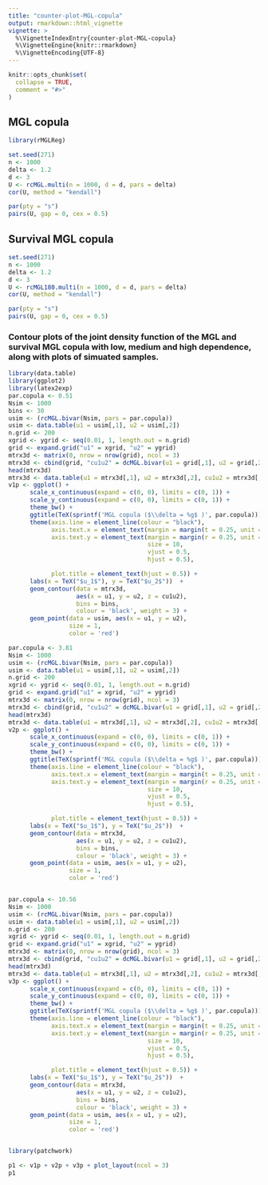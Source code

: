 ```yaml
---
title: "counter-plot-MGL-copula"
output: rmarkdown::html_vignette
vignette: >
  %\VignetteIndexEntry{counter-plot-MGL-copula}
  %\VignetteEngine{knitr::rmarkdown}
  %\VignetteEncoding{UTF-8}
---
```


```r
knitr::opts_chunk$set(
  collapse = TRUE,
  comment = "#>"
)
```

## MGL copula

```r
library(rMGLReg)

set.seed(271)
n <- 1000
delta <- 1.2
d <- 3
U <- rcMGL.multi(n = 1000, d = d, pars = delta)
cor(U, method = "kendall")

```


```r
par(pty = "s")
pairs(U, gap = 0, cex = 0.5)
```


## Survival MGL copula


```r
set.seed(271)
n <- 1000
delta <- 1.2
d <- 3
U <- rcMGL180.multi(n = 1000, d = d, pars = delta)
cor(U, method = "kendall")

```



```r
par(pty = "s")
pairs(U, gap = 0, cex = 0.5)
```


### Contour plots of the joint density function of the MGL and survival MGL copula with low, medium and high dependence, along with plots of simuated samples. 

```r
library(data.table)
library(ggplot2)
library(latex2exp)
par.copula <- 0.51
Nsim <- 1000
bins <- 30
usim <- (rcMGL.bivar(Nsim, pars = par.copula))
usim <- data.table(u1 = usim[,1], u2 = usim[,2])
n.grid <- 200
xgrid <- ygrid <- seq(0.01, 1, length.out = n.grid)
grid <- expand.grid("u1" = xgrid, "u2" = ygrid)
mtrx3d <- matrix(0, nrow = nrow(grid), ncol = 3)
mtrx3d <- cbind(grid, "cu1u2" = dcMGL.bivar(u1 = grid[,1], u2 = grid[,2], pars = par.copula)) # evaluate W on 'grid'
head(mtrx3d)
mtrx3d <- data.table(u1 = mtrx3d[,1], u2 = mtrx3d[,2], cu1u2 = mtrx3d[,3])
v1p <- ggplot() +
      scale_x_continuous(expand = c(0, 0), limits = c(0, 1)) +
      scale_y_continuous(expand = c(0, 0), limits = c(0, 1)) +
      theme_bw() +
      ggtitle(TeX(sprintf('MGL copula ($\\delta = %g$ )', par.copula))) +
      theme(axis.line = element_line(colour = "black"),
            axis.text.x = element_text(margin = margin(t = 0.25, unit = "cm")),
            axis.text.y = element_text(margin = margin(r = 0.25, unit = "cm"),
                                       size = 10,
                                       vjust = 0.5,
                                       hjust = 0.5),

            plot.title = element_text(hjust = 0.5)) +
      labs(x = TeX("$u_1$"), y = TeX("$u_2$"))  +
      geom_contour(data = mtrx3d,
                   aes(x = u1, y = u2, z = cu1u2),
                   bins = bins,
                   colour = 'black', weight = 3) +
      geom_point(data = usim, aes(x = u1, y = u2),
                 size = 1,
                 color = 'red')
```



```r
par.copula <- 3.81
Nsim <- 1000
usim <- (rcMGL.bivar(Nsim, pars = par.copula))
usim <- data.table(u1 = usim[,1], u2 = usim[,2])
n.grid <- 200
xgrid <- ygrid <- seq(0.01, 1, length.out = n.grid)
grid <- expand.grid("u1" = xgrid, "u2" = ygrid)
mtrx3d <- matrix(0, nrow = nrow(grid), ncol = 3)
mtrx3d <- cbind(grid, "cu1u2" = dcMGL.bivar(u1 = grid[,1], u2 = grid[,2], pars = par.copula)) # evaluate W on 'grid'
head(mtrx3d)
mtrx3d <- data.table(u1 = mtrx3d[,1], u2 = mtrx3d[,2], cu1u2 = mtrx3d[,3])
v2p <- ggplot() +
      scale_x_continuous(expand = c(0, 0), limits = c(0, 1)) +
      scale_y_continuous(expand = c(0, 0), limits = c(0, 1)) +
      theme_bw() +
      ggtitle(TeX(sprintf('MGL copula ($\\delta = %g$ )', par.copula))) +
      theme(axis.line = element_line(colour = "black"),
            axis.text.x = element_text(margin = margin(t = 0.25, unit = "cm")),
            axis.text.y = element_text(margin = margin(r = 0.25, unit = "cm"),
                                       size = 10,
                                       vjust = 0.5,
                                       hjust = 0.5),

            plot.title = element_text(hjust = 0.5)) +
      labs(x = TeX("$u_1$"), y = TeX("$u_2$"))  +
      geom_contour(data = mtrx3d,
                   aes(x = u1, y = u2, z = cu1u2),
                   bins = bins,
                   colour = 'black', weight = 3) +
      geom_point(data = usim, aes(x = u1, y = u2),
                 size = 1,
                 color = 'red')



```



```r
par.copula <- 10.56
Nsim <- 1000
usim <- (rcMGL.bivar(Nsim, pars = par.copula))
usim <- data.table(u1 = usim[,1], u2 = usim[,2])
n.grid <- 200
xgrid <- ygrid <- seq(0.01, 1, length.out = n.grid)
grid <- expand.grid("u1" = xgrid, "u2" = ygrid)
mtrx3d <- matrix(0, nrow = nrow(grid), ncol = 3)
mtrx3d <- cbind(grid, "cu1u2" = dcMGL.bivar(u1 = grid[,1], u2 = grid[,2], pars = par.copula)) # evaluate W on 'grid'
head(mtrx3d)
mtrx3d <- data.table(u1 = mtrx3d[,1], u2 = mtrx3d[,2], cu1u2 = mtrx3d[,3])
v3p <- ggplot() +
      scale_x_continuous(expand = c(0, 0), limits = c(0, 1)) +
      scale_y_continuous(expand = c(0, 0), limits = c(0, 1)) +
      theme_bw() +
      ggtitle(TeX(sprintf('MGL copula ($\\delta = %g$ )', par.copula))) +
      theme(axis.line = element_line(colour = "black"),
            axis.text.x = element_text(margin = margin(t = 0.25, unit = "cm")),
            axis.text.y = element_text(margin = margin(r = 0.25, unit = "cm"),
                                       size = 10,
                                       vjust = 0.5,
                                       hjust = 0.5),

            plot.title = element_text(hjust = 0.5)) +
      labs(x = TeX("$u_1$"), y = TeX("$u_2$"))  +
      geom_contour(data = mtrx3d,
                   aes(x = u1, y = u2, z = cu1u2),
                   bins = bins,
                   colour = 'black', weight = 3) +
      geom_point(data = usim, aes(x = u1, y = u2),
                 size = 1,
                 color = 'red')



```

```r
library(patchwork)

p1 <- v1p + v2p + v3p + plot_layout(ncol = 3)
p1
```

